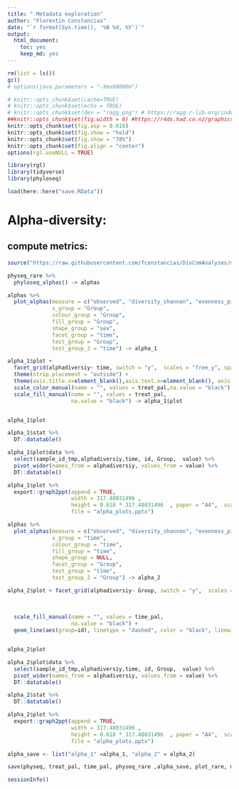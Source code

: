 ```yaml
---
title: " Metadata exploration"
author: "Florentin Constancias"
date: "`r format(Sys.time(), '%B %d, %Y')`"
output: 
  html_document: 
    toc: yes
    keep_md: yes
---
```


```r
rm(list = ls())
gc()
# options(java.parameters = "-Xmx80000m")
```

```r
# knitr::opts_chunk$set(cache=TRUE)
# knitr::opts_chunk$set(echo = TRUE)
# knitr::opts_chunk$set(dev = "ragg_png") # https://ragg.r-lib.org/index.html
##knitr::opts_chunk$set(fig.width = 6) #https://r4ds.had.co.nz/graphics-for-communication.html#figure-sizing
knitr::opts_chunk$set(fig.asp = 0.618)
knitr::opts_chunk$set(fig.show = "hold")
knitr::opts_chunk$set(fig.show = "70%")
knitr::opts_chunk$set(fig.align = "center")
options(rgl.useNULL = TRUE)
```

```r
library(rgl)
library(tidyverse)
library(phyloseq)
```


```r
load(here::here("save.RData"))
```


# Alpha-diversity:

## compute metrics:

```r
source("https://raw.githubusercontent.com/fconstancias/DivComAnalyses/master/R/phyloseq_alpha.R")

physeq_rare %>% 
  phyloseq_alphas() -> alphas
```


```r
alphas %>%
  plot_alphas(measure = c("observed", "diversity_shannon", "evenness_pielou"),
              x_group = "Group",
              colour_group = "Group",
              fill_group = "Group",
              shape_group = "sex",
              facet_group = "time",
              test_group = "Group",
              test_group_2 = "time") -> alpha_1

alpha_1$plot + 
  facet_grid(alphadiversiy~ time, switch = "y",  scales = "free_y", space = "fixed") + 
  theme(strip.placement = "outside") +
  theme(axis.title.x=element_blank(),axis.text.x=element_blank(), axis.ticks.x=element_blank()) + 
  scale_color_manual(name = "", values = treat_pal,na.value = "black") +
  scale_fill_manual(name = "", values = treat_pal,
                    na.value = "black") -> alpha_1$plot


alpha_1$plot
```


```r
alpha_1$stat %>% 
  DT::datatable()
```


```r
alpha_1$plot$data %>% 
  select(sample_id_tmp,alphadiversiy,time, id, Group,  value) %>% 
  pivot_wider(names_from = alphadiversiy, values_from = value) %>% 
  DT::datatable()
```


```r
alpha_1$plot %>% 
  export::graph2ppt(append = TRUE,
                    width = 317.48031496 ,
                    height = 0.618 * 317.48031496  , paper = "A4",  scaling = 2,
                    file = "alpha_plots.pptx")
```

```r
alphas %>%
  plot_alphas(measure = c("observed", "diversity_shannon", "evenness_pielou"),
              x_group = "time",
              colour_group = "time",
              fill_group = "time",
              shape_group = NULL,
              facet_group = "Group",
              test_group = "time",
              test_group_2 = "Group") -> alpha_2

alpha_2$plot + facet_grid(alphadiversiy~ Group, switch = "y",  scales = "free_y", space = "fixed") + theme(strip.placement = "outside") +   theme(axis.title.x=element_blank(),
                                                                                                                                                  axis.text.x=element_blank(),
                                                                                                                                                  axis.ticks.x=element_blank()) +  scale_color_manual(name = "", values = time_pal,
                                                                                                                                                                                                      na.value = "black") +
  scale_fill_manual(name = "", values = time_pal,
                    na.value = "black") +
  geom_line(aes(group=id), linetype = "dashed", color = "black", linewidth = 0.08) -> alpha_2$plot


alpha_2$plot
```


```r
alpha_2$plot$data %>% 
  select(sample_id_tmp,alphadiversiy,time, id, Group,  value) %>% 
  pivot_wider(names_from = alphadiversiy, values_from = value) %>% 
  DT::datatable()
```

```r
alpha_2$stat %>% 
  DT::datatable()
```

```r
alpha_2$plot %>% 
  export::graph2ppt(append = TRUE,
                    width = 317.48031496 ,
                    height = 0.618 * 317.48031496  , paper = "A4",  scaling = 2,
                    file = "alpha_plots.pptx")
```

```r
alpha_save <- list("alpha_1" =alpha_1, "alpha_2" = alpha_2)
```

```r
save(physeq, treat_pal, time_pal, physeq_rare ,alpha_save, plot_rare, meta, file = here::here("save.RData"))
```

```r
sessionInfo()
```


